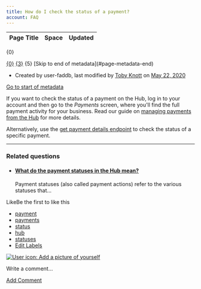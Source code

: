 ```yaml
---
title: How do I check the status of a payment?
account: FAQ 
---
```


<table class="aui"> <thead> <tr class="header"> <th class="search-result-title">Page Title</th> <th class="search-result-space">Space</th> <th class="search-result-date">Updated</th> </tr> </thead> </table> <p class="search-result-count">{0}</p> <tr class="search-result"> <td class="search-result-title"><a href="{1}" class="content-type-{2}"><span>{0}</span></a></td> <td class="search-result-space"><a class="space" href="/display/{4}/" title="{3}">{3}</a></td> <td class="search-result-date"><span class="date" title="{6}">{5}</span></td> </tr> [Skip to end of metadata](#page-metadata-end)

*   Created by user-faddb, last modified by [Toby Knott](    /display/~toby.knott
    ) on [May 22, 2020](/pages/diffpagesbyversion.action?pageId=721088&selectedPageVersions=3&selectedPageVersions=4 "Show changes")

[Go to start of metadata](#page-metadata-start)

If you want to check the status of a payment on the Hub, log in to your account and then go to the _Payments_ screen, where you'll find the full payment activity for your business. Read our guide on [managing payments from the Hub](/display/DOCS/Manage+Hub+payments) for more details.

Alternatively, use the [get payment details endpoint](/display/DOCS/Get+payment+details) to check the status of a specific payment.

* * *

### Related questions

*   #### [What do the payment statuses in the Hub mean?](/pages/viewpage.action?pageId=721094)
    
    Payment statuses (also called payment actions) refer to the various statuses that...

LikeBe the first to like this

*   [payment](/label/FAQ/payment)
*   [payments](/label/FAQ/payments)
*   [status](/label/FAQ/status)
*   [hub](/label/FAQ/hub)
*   [statuses](/label/FAQ/statuses)
*   [Edit Labels](# "Edit Labels (Type 'l')")

[![User icon: Add a picture of yourself](/s/en_GB/7901/abf7b35644d5a5d1d7e4b0969a83e8eb2b569fb5/_/images/icons/profilepics/add_profile_pic.svg)](/users/profile/editmyprofilepicture.action)

Write a comment…

[Add Comment](/pages/viewpage.action?pageId=721088&showComments=true&showCommentArea=true#addcomment)

